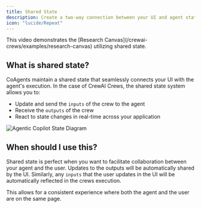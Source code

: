 ```yaml
---
title: Shared State
description: Create a two-way connection between your UI and agent state.
icon: "lucide/Repeat"
---
```


<InsecurePasswordProtected>

<ImageZoom 
    src="/images/coagents/SharedStateCoAgents.gif" 
    alt="Shared State Demo" 
    width={1000} 
    height={1000} 
    className="rounded-lg shadow-lg border mt-0"
/>

<Callout>
    This video demonstrates the [Research Canvas](/crewai-crews/examples/research-canvas) utilizing shared state.
</Callout>


## What is shared state?

CoAgents maintain a shared state that seamlessly connects your UI with the agent's execution. In the case of CrewAI Crews, the shared state system allows you to:
- Update and send the `inputs` of the crew to the agent
- Receive the `outputs` of the crew
- React to state changes in real-time across your application

<Frame>
    <img src="/images/coagents/coagents-state-diagram.png" alt="Agentic Copilot State Diagram" />
</Frame>

## When should I use this?
Shared state is perfect when you want to facilitate collaboration between your agent and the user. Updates to the outputs will be automatically shared by the UI. Similarly, any `inputs` that the user updates in the UI will be automatically reflected in the crews execution.

This allows for a consistent experience where both the agent and the user are on the same page.

</InsecurePasswordProtected>
